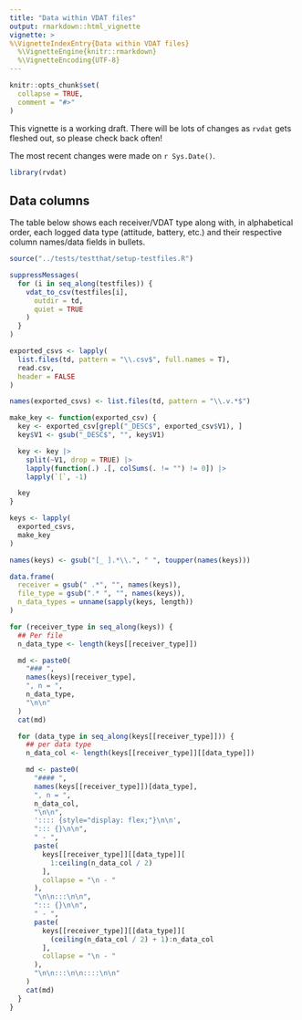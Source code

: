 ```yaml
---
title: "Data within VDAT files"
output: rmarkdown::html_vignette
vignette: >
%\VignetteIndexEntry{Data within VDAT files}
  %\VignetteEngine{knitr::rmarkdown}
  %\VignetteEncoding{UTF-8}
---
```

  
```r
knitr::opts_chunk$set(
  collapse = TRUE,
  comment = "#>"
)
```

This vignette is a working draft. There will be lots of changes as `rvdat` gets fleshed out, so please check back often!

The most recent changes were made on `r Sys.Date()`.

```r
library(rvdat)
```

## Data columns

The table below shows each receiver/VDAT type along with, in alphabetical order, each logged data type (attitude, battery, etc.) and their respective column names/data fields in bullets.

```r
source("../tests/testthat/setup-testfiles.R")

suppressMessages(
  for (i in seq_along(testfiles)) {
    vdat_to_csv(testfiles[i],
      outdir = td,
      quiet = TRUE
    )
  }
)

exported_csvs <- lapply(
  list.files(td, pattern = "\\.csv$", full.names = T),
  read.csv,
  header = FALSE
)

names(exported_csvs) <- list.files(td, pattern = "\\.v.*$")
```

```r
make_key <- function(exported_csv) {
  key <- exported_csv[grepl("_DESC$", exported_csv$V1), ]
  key$V1 <- gsub("_DESC$", "", key$V1)

  key <- key |>
    split(~V1, drop = TRUE) |>
    lapply(function(.) .[, colSums(. != "") != 0]) |>
    lapply(`[`, -1)

  key
}

keys <- lapply(
  exported_csvs,
  make_key
)

names(keys) <- gsub("[_ ].*\\.", " ", toupper(names(keys)))
```


```r
data.frame(
  receiver = gsub(" .*", "", names(keys)),
  file_type = gsub(".* ", "", names(keys)),
  n_data_types = unname(sapply(keys, length))
)
```






```r
for (receiver_type in seq_along(keys)) {
  ## Per file
  n_data_type <- length(keys[[receiver_type]])

  md <- paste0(
    "### ",
    names(keys)[receiver_type],
    ", n = ",
    n_data_type,
    "\n\n"
  )
  cat(md)

  for (data_type in seq_along(keys[[receiver_type]])) {
    ## per data type
    n_data_col <- length(keys[[receiver_type]][[data_type]])

    md <- paste0(
      "#### ",
      names(keys[[receiver_type]])[data_type],
      ", n = ",
      n_data_col,
      "\n\n",
      ':::: {style="display: flex;"}\n\n',
      "::: {}\n\n",
      " - ",
      paste(
        keys[[receiver_type]][[data_type]][
          1:ceiling(n_data_col / 2)
        ],
        collapse = "\n - "
      ),
      "\n\n:::\n\n",
      "::: {}\n\n",
      " - ",
      paste(
        keys[[receiver_type]][[data_type]][
          (ceiling(n_data_col / 2) + 1):n_data_col
        ],
        collapse = "\n - "
      ),
      "\n\n:::\n\n::::\n\n"
    )
    cat(md)
  }
}
```
